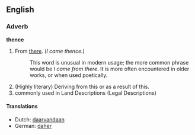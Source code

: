 ==English==

===Adverb===
'''thence'''
# From [[there]].  (''I came thence.'')
#:This word is unusual in modern usage; the more common phrase would be ''I came from there''.  It is more often encountered in older works, or when used poetically.
# (Highly literary) Deriving from this or as a result of this.
# commonly used in Land Descriptions (Legal Descriptions)
====Translations====
*Dutch: [[daarvandaan]]
*German: [[daher]]